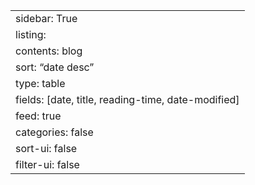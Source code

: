 ---
sidebar: True
listing:
 contents: blog
 sort: "date desc"
 type: table
 fields: [date, title, reading-time, date-modified]
 feed: true
 categories: false
 sort-ui: false
 filter-ui: false
---